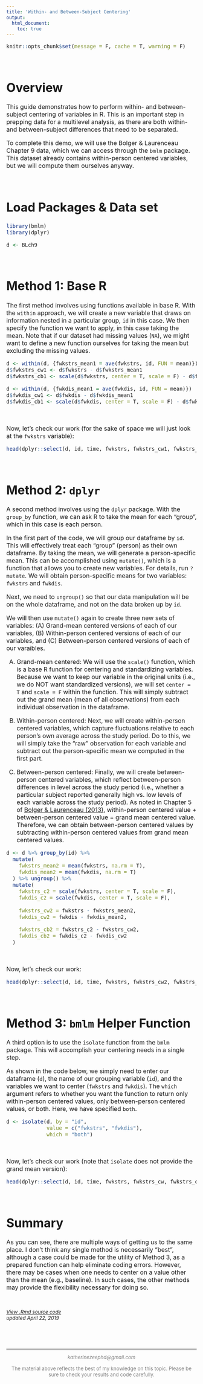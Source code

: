 ```yaml
---
title: 'Within- and Between-Subject Centering'
output: 
  html_document:
    toc: true
---
```



<font size="3">

```r
knitr::opts_chunk$set(message = F, cache = T, warning = F)  
```
<br>

# Overview
This guide demonstrates how to perform within- and between-subject centering of variables in R. This is an important step in prepping data for a multilevel analysis, as there are both within- and between-subject differences that need to be separated. 

To complete this demo, we will use the Bolger & Laurenceau Chapter 9 data, which we can access through the `bmlm` package. This dataset already contains within-person centered variables, but we will compute them ourselves anyway. 

<br>

# Load Packages & Data set
```r
library(bmlm)
library(dplyr)
```

```r
d <- BLch9
```

<br>

# Method 1: Base R
The first method involves using functions available in base R. With the `within` approach, we will create a new variable that draws on information nested in a particular group, `id` in this case. We then specify the function we want to apply, in this case taking the mean. Note that if our dataset had missing values (`NA`), we might want to define a new function ourselves for taking the mean but excluding the missing values. 

```r
d <- within(d, {fwkstrs_mean1 = ave(fwkstrs, id, FUN = mean)})
d$fwkstrs_cw1 <- d$fwkstrs - d$fwkstrs_mean1
d$fwkstrs_cb1 <- scale(d$fwkstrs, center = T, scale = F) - d$fwkstrs_cw1

d <- within(d, {fwkdis_mean1 = ave(fwkdis, id, FUN = mean)})
d$fwkdis_cw1 <- d$fwkdis - d$fwkdis_mean1
d$fwkdis_cb1 <- scale(d$fwkdis, center = T, scale = F) - d$fwkdis_cw1

```

<br>

Now, let's check our work (for the sake of space we will just look at the `fwkstrs` variable):

```r
head(dplyr::select(d, id, time, fwkstrs, fwkstrs_cw1, fwkstrs_cb1)) 
```

<br>

# Method 2: `dplyr`
A second method involves using the `dplyr` package. With the `group_by` function, we can ask R to take the mean for each "group", which in this case is each person. 

In the first part of the code, we will group our dataframe by `id`. This will effectively treat each "group" (person) as their own dataframe. By taking the mean, we will generate a person-specific mean. This can be accomplished using `mutate()`, which is a function that allows you to create new variables. For details, run `?mutate`. We will obtain person-specific means for two variables: `fwkstrs` and `fwkdis`.

Next, we need to `ungroup()` so that our data manipulation will be on the whole dataframe, and not on the data broken up by `id`. 

We will then use `mutate()` again to create three new sets of variables: (A) Grand-mean centered versions of each of our variables, (B) Within-person centered versions of each of our variables, and (C) Between-person centered versions of each of our varaibles. 

(A) Grand-mean centered: We will use the `scale()` function, which is a base R function for centering and standardizing variables. Because we want to keep our variable in the original units (i.e., we do NOT want standardized versions), we will set `center = T` and `scale = F` within the function. This will simply subtract out the grand mean (mean of all observations) from each individual observation in the dataframe. 

(B) Within-person centered: Next, we will create within-person centered variables, which capture fluctuations relative to each person's own average across the study period. Do to this, we will simply take the "raw" observation for each variable and subtract out the person-specific mean we computed in the first part. 

(C) Between-person centered: Finally, we will create between-person centered variables, which reflect between-person differences in level across the study period (i.e., whether a particular subject reported generally high vs. low levels of each variable across the study period). As noted in Chapter 5 of [Bolger & Laurenceau (2013)](), within-person centered value + between-person centered value = grand mean centered value. Therefore, we can obtain between-person centered values by subtracting within-person centered values from grand mean centered values. 

```r
d <- d %>% group_by(id) %>% 
  mutate(
    fwkstrs_mean2 = mean(fwkstrs, na.rm = T),
    fwkdis_mean2 = mean(fwkdis, na.rm = T)
  ) %>% ungroup() %>% 
  mutate(
    fwkstrs_c2 = scale(fwkstrs, center = T, scale = F),
    fwkdis_c2 = scale(fwkdis, center = T, scale = F),
    
    fwkstrs_cw2 = fwkstrs - fwkstrs_mean2,
    fwkdis_cw2 = fwkdis - fwkdis_mean2,

    fwkstrs_cb2 = fwkstrs_c2 - fwkstrs_cw2,
    fwkdis_cb2 = fwkdis_c2 - fwkdis_cw2
  )
```

<br>

Now, let's check our work:

```r
head(dplyr::select(d, id, time, fwkstrs, fwkstrs_cw2, fwkstrs_cb2))
```

<br>

# Method 3: `bmlm` Helper Function
A third option is to use the `isolate` function from the `bmlm` package. This will accomplish your centering needs in a single step. 

As shown in the code below, we simply need to enter our dataframe (`d`), the name of our grouping variable (`id`), and the variables we want to center (`fwkstrs` and `fwkdis`). The `which` argument refers to whether you want the function to return only within-person centered values, only between-person centered values, or both. Here, we have specified `both`.

```r
d <- isolate(d, by = "id",
             value = c("fwkstrs", "fwkdis"),
             which = "both")
```

<br>

Now, let's check our work (note that `isolate` does not provide the grand mean version):

```r
head(dplyr::select(d, id, time, fwkstrs, fwkstrs_cw, fwkstrs_cb)) 
```

<br>

# Summary
As you can see, there are multiple ways of getting us to the same place. I don't think any single method is necessarily "best", although a case could be made for the utility of Method 3, as a prepared function can help eliminate coding errors. However, there may be cases when one needs to center on a value other than the mean (e.g., baseline). In such cases, the other methods may provide the flexibility necessary for doing so. 

</font> 

<br>

<font size="2"> 
*[View .Rmd source code](/Users/zeekatherine/Desktop/WorkSchool/kzee.github.io/Centering_Demo.Rmd){target="_blank"}*
</font> 
<br>
<font size="2"> 
*updated April 22, 2019*
</font> 

<br>

<font size="2"> 

&nbsp;
<hr />
<!--  <p> Copyright &copy; 2021 Katherine S. Zee. All rights reserved. </p>   -->
<p style="text-align: center;"><span style="color: #808080;"><em>katherinezeephd@gmail.com</em></span></p>
</font> 

<!-- Add icon library -->
<link rel="stylesheet" href="https://cdnjs.cloudflare.com/ajax/libs/font-awesome/4.7.0/css/font-awesome.min.css">

<link rel="stylesheet" href="https://use.fontawesome.com/releases/v5.8.1/css/all.css" integrity="sha384-50oBUHEmvpQ+1lW4y57PTFmhCaXp0ML5d60M1M7uH2+nqUivzIebhndOJK28anvf" crossorigin="anonymous">

<link rel="stylesheet" href="https://cdn.rawgit.com/jpswalsh/academicons/master/css/academicons.min.css">

<!-- Add font awesome icons -->
<p style="text-align: center;">
<a href="https://twitter.com/KatherineZee?lang=en/" target="_blank" class="fab fa-twitter"></a>
<a href="https://github.com/kzee/" target="_blank" class="fab fa-github"></a>
<a href="https://osf.io/g579q" target="_blank" class="ai ai-osf ai-1x"></a> 
<a href="https://www.researchgate.net/profile/Katherine_Zee" target="_blank" class="fab fa-researchgate"></a>
</p>

<font size="2"> 
<p style="text-align: center;"><span style="color: #808080;">The material above reflects the best of my knowledge on this topic. Please be sure to check your results and code carefully.</span></p>
</font> 
